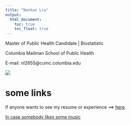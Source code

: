 ```yaml
---
title: "Nankun Liu"
output: 
  html_document:
    toc: true
    toc_float: true
---
```


Master of Public Health Candidate | Biostatistic

Columbia Mailman School of Public Health

E-mail: nl2655@cumc.columbia.edu


![](material/DSC00770.jpg)


# some links

If anyone wants to see my resume or experience ==> [here](about.html).

[In case somebody likes some music](https://live.bilibili.com/157901)



